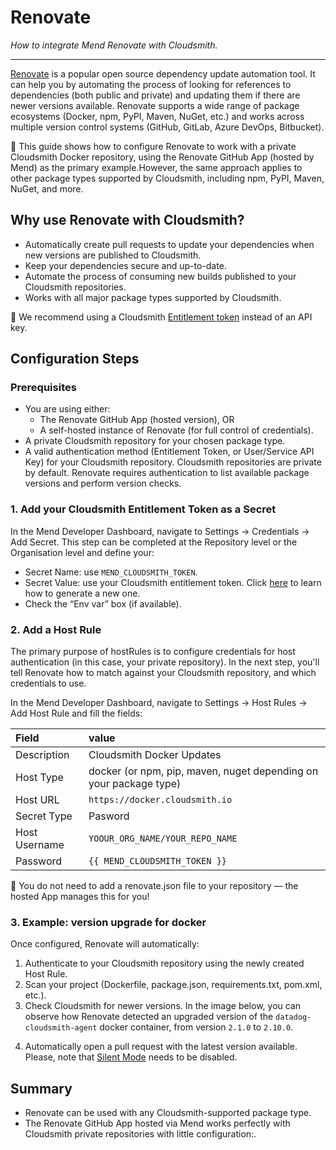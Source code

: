 

# Renovate

_How to integrate Mend Renovate with Cloudsmith._

---

[Renovate](https://github.com/renovatebot/renovate) is a popular open source dependency update automation tool. It can help you by automating the process of looking for references to dependencies (both public and private) and updating them if there are newer versions available. Renovate supports a wide range of package ecosystems (Docker, npm, PyPI, Maven, NuGet, etc.) and works across multiple version control systems (GitHub, GitLab, Azure DevOps, Bitbucket).

<Note>📘 This guide shows how to configure Renovate to work with a private Cloudsmith Docker repository, using the Renovate GitHub App (hosted by Mend) as the primary example.However, the same approach applies to other package types supported by Cloudsmith, including npm, PyPI, Maven, NuGet, and more.</Note>

## Why use Renovate with Cloudsmith?

- Automatically create pull requests to update your dependencies when new versions are published to Cloudsmith.
- Keep your dependencies secure and up-to-date.
- Automate the process of consuming new builds published to your Cloudsmith repositories.
- Works with all major package types supported by Cloudsmith.

<Note>📘 We recommend using a Cloudsmith [Entitlement token](/software-distribution/entitlement-tokens) instead of an API key.</Note>

## Configuration Steps

### Prerequisites

- You are using either:
  - The Renovate GitHub App (hosted version), OR
  - A self-hosted instance of Renovate (for full control of credentials).
- A private Cloudsmith repository for your chosen package type.
- A valid authentication method (Entitlement Token, or User/Service API Key) for your Cloudsmith repository. Cloudsmith repositories are private by default. Renovate requires authentication to list available package versions and perform version checks.


### 1. Add your Cloudsmith Entitlement Token as a Secret

In the Mend Developer Dashboard, navigate to Settings → Credentials → Add Secret. This step can be completed at the Repository level or the Organisation level and define your:
- Secret Name: use `MEND_CLOUDSMITH_TOKEN`.
- Secret Value: use your Cloudsmith entitlement token. Click [here](/software-distribution/entitlement-tokens-via-the-website-ui#creating-entitlement-tokens) to learn how to generate a new one.
- Check the “Env var” box (if available).

<BlockImage src={set_secret} alt=""></BlockImage>

### 2. Add a Host Rule

The primary purpose of hostRules is to configure credentials for host authentication (in this case, your private repository). In the next step, you'll tell Renovate how to match against your Cloudsmith repository, and which credentials to use.

In the Mend Developer Dashboard, navigate to Settings → Host Rules → Add Host Rule and fill the fields:

| Field         | value                                                             |
| :------------ | :---------------------------------------------------------------- |
| Description   | Cloudsmith Docker Updates                                         |
| Host Type     | docker (or npm, pip, maven, nuget depending on your package type) |
| Host URL      | `https://docker.cloudsmith.io`                                    |
| Secret Type      | Pasword                                                        |
| Host Username | `YOOUR_ORG_NAME/YOUR_REPO_NAME`                                   |
| Password      | `{{ MEND_CLOUDSMITH_TOKEN }}`                                     |

<BlockImage src={host_rule} alt=""></BlockImage>

<Note>📘  You do not need to add a renovate.json file to your repository — the hosted App manages this for you!</Note>

### 3. Example: version upgrade for docker

Once configured, Renovate will automatically:
1. Authenticate to your Cloudsmith repository using the newly created Host Rule.
2. Scan your project (Dockerfile, package.json, requirements.txt, pom.xml, etc.).
3. Check Cloudsmith for newer versions. In the image below, you can observe how Renovate detected an upgraded version of the `datadog-cloudsmith-agent` docker container, from version `2.1.0` to `2.10.0`.

<BlockImage src={output1} alt=""></BlockImage>

4. Automatically open a pull request with the latest version available. Please, note that [Silent Mode](https://docs.renovatebot.com/configuration-options/#mode) needs to be disabled.

<BlockImage src={output2} alt=""></BlockImage>

## Summary

- Renovate can be used with any Cloudsmith-supported package type.
- The Renovate GitHub App hosted via Mend works perfectly with Cloudsmith private repositories with little configuration:.
